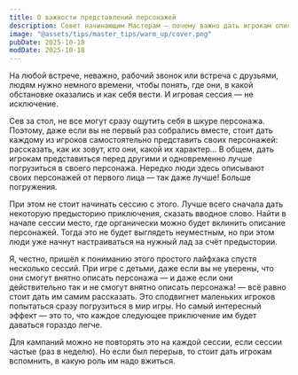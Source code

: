 ```yaml
---
title: О важности представлений персонажей
description: Совет начинающим Мастерам — почему важно дать игрокам описать своих героев
image: "@assets/tips/master_tips/warm_up/cover.png"
pubDate: 2025-10-18
modDate: 2025-10-18
---
```


На любой встрече, неважно, рабочий звонок или встреча с друзьями, людям нужно немного времени, чтобы понять, где они, в какой обстановке оказались и как себя вести. И игровая сессия — не исключение.

Сев за стол, не все могут сразу ощутить себя в шкуре персонажа. Поэтому, даже если вы не первый раз собрались вместе, стоит дать каждому из игроков самостоятельно представить своих персонажей: рассказать, как их зовут, кто они, какой их характер... В общем, дать игрокам представиться перед другими и одновременно лучше погрузиться в своего персонажа. Нередко люди здесь описывают своих персонажей от первого лица — так даже лучше! Больше погружения.

При этом не стоит начинать сессию с этого. Лучше всего сначала дать некоторую предысторию приключения, сказать вводное слово. Найти в начале сессии место, где органически можно будет вклинить описание персонажей. Тогда это не будет выглядеть неуместным, но при этом люди уже начнут настраиваться на нужный лад за счёт предыстории.

Я, честно, пришёл к пониманию этого простого лайфхака спустя несколько сессий. При игре с детьми, даже если вы не уверены, что они смогут внятно описать персонажа — и даже если они действительно так и не смогут внятно описать персонажа! — всё равно стоит дать им самим рассказать. Это сподвигнет маленьких игроков попытаться сразу погрузиться в мир игры. Но самый интересный эффект — это то, что каждое следующее приключение им будет даваться гораздо легче.

<Notice type="note">Для кампаний можно не повторять это на каждой сессии, если сессии частые (раз в неделю). Но если был перерыв, то стоит дать игрокам вспомнить, в какую роль им надо вжиться.</Notice>


